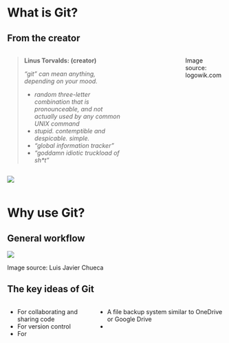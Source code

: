# What is Git?

## From the creator

::::: {.columns}


::::{.center-y}

::: {.column width="70%"}
> **Linus Torvalds: (creator)**
> 
> *"git" can mean anything, depending on your mood.*
> 
> - *random three-letter combination that is pronounceable, and not actually used by any common UNIX command*
> - *stupid. contemptible and despicable. simple.*
> - *"global information tracker"*
> - *"goddamn idiotic truckload of sh\*t"*

:::

::: {.column width="30%"}
![](https://logowik.com/content/uploads/images/git6963.jpg){fig-align="center"}
:::

::::

:::{.footer}
Image source: logowik.com
:::

:::::


# Why use Git?

## General workflow

![](WS-slides/media/image46.png){fig-align="center"}

:::{.footer}
Image source: Luis Javier Chueca
:::

## The key ideas of Git


:::::{.center-y}
:::: {.columns}
:::: {.column}

::: {.callout-tip title="Git is..."}

- For collaborating and sharing code
- For version control
- For 

:::

::::
:::: {.column}

::: {.callout-warning title="Git is NOT..."}

- A file backup system similar to OneDrive or Google Drive
- 

:::

::::
::::
:::::